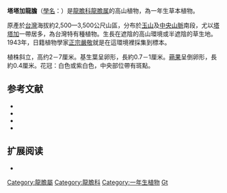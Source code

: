 {{Speciesbox
| name = 塔塔加龍膽
| image =
| status = EN
| trend = down
| status_system = iucn3.1
| genus = Gentiana
| species = tatakensis
| authority = [[正宗嚴敬|Genkei Masamune]], 1943
}}

'''塔塔加龍膽'''（[[學名|學名]]：{{lang|la|''Gentiana tatakensis''}}）是[[龍膽科|龍膽科]][[龍膽属|龍膽属]]的高山植物，為一年生草本植物。

原產於[[台灣|台灣]]海拔約2,500—3,500公尺山區，分布於[[玉山|玉山]]及[[中央山脈|中央山脈]]南段，尤以[[塔塔加|塔塔加]]一帶居多，為台灣特有種植物。生長在遮陰的高山環境或半遮陰的草生地。1943年，日籍植物學家[[正宗嚴敬|正宗嚴敬]]就是在這環境裡採集到標本。

植株斜立，高约2－7厘米。基生葉呈卵形，長約0.7－1厘米。[[蒴果|蒴果]]呈倒卵形，長約0.4厘米。花冠：白色或紫白色，中央部位帶有斑點。

== 参考文献 ==
<div class="references-small">
* {{cite web| url =http://econgis.forest.gov.tw/rareplant/species.asp?id=t00188| title =塔塔加龍膽| work =農委會林務局自然資源與生態資料庫| publisher =生物多樣性研究中心| accessdate =2010-10-11| deadurl =yes| archiveurl =https://web.archive.org/web/20100501054835/http://econgis.forest.gov.tw/rareplant/species.asp?id=t00188| archivedate =2010-05-01}}
* {{cite web| url =http://econgis.forest.gov.tw/PDF/green_land/150dpi/3_特有植物.pdf| title =阿里山龍膽、黃斑龍膽、高山龍膽、 塔塔加龍膽記錄分布區域| work =農委會林務局自然資源與生態資料庫| publisher =生物多樣性研究中心| accessdate =2010-10-11}}{{dead link|date=2017年12月 |bot=InternetArchiveBot |fix-attempted=yes }}
* {{cite web | url = http://tai2.ntu.edu.tw/Specimen/specimen.php?taiid=091482 | title = 塔塔加龍膽 | work = 台灣植物資訊整合查詢系統 | publisher = 台灣大學生態學與演化生物學研究所 | accessdate = 2010-10-11 | archive-date = 2018-10-03 | archive-url = https://web.archive.org/web/20181003111024/http://tai2.ntu.edu.tw/Specimen/specimen.php?taiid=091482 | dead-url = no }}
* {{TaiBNET| zh=塔塔加龙胆 | id=203370 | binomial=Gentiana tatakensis | authority=Masam., 1943 | var= | accessdate=2013-01-24}}
</div>
== 扩展阅读 ==
{{refbegin}}
* {{wikispecies-inline|Gentiana tatakensis|塔塔加龙胆}}
{{refend}}
{{Taxonbar|from=Q10930749}}

[[Category:龍膽屬|Category:龍膽屬]]
[[Category:龍膽科|Category:龍膽科]]
[[Category:一年生植物|Category:一年生植物]]
[[Category:臺灣特有植物|Gt]]


{{plant-stub}}